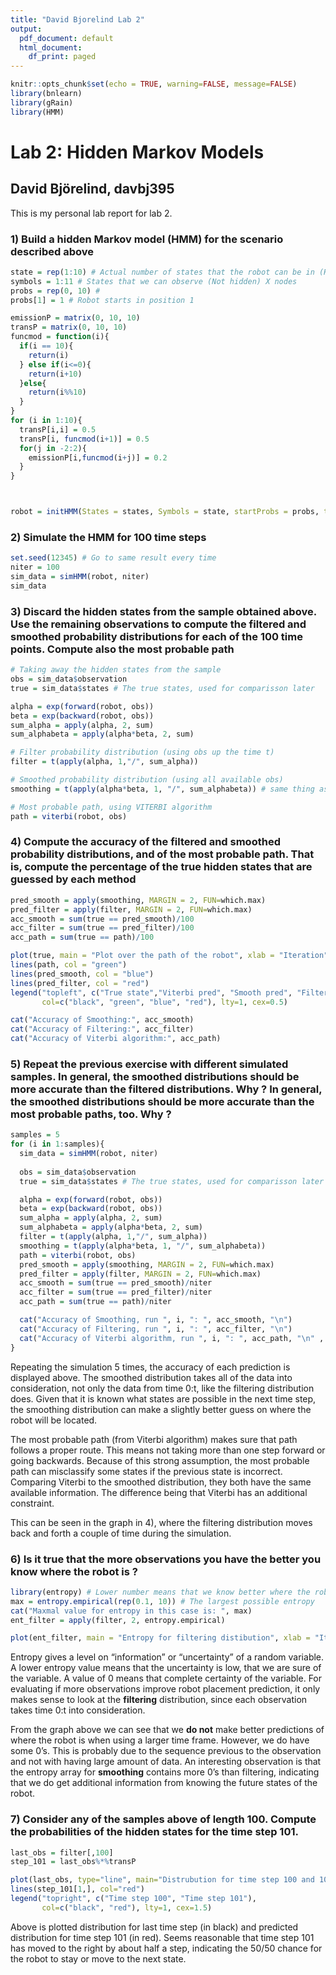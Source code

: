 ```yaml
---
title: "David Bjorelind Lab 2"
output:
  pdf_document: default
  html_document:
    df_print: paged
---
```


```r
knitr::opts_chunk$set(echo = TRUE, warning=FALSE, message=FALSE)
library(bnlearn)
library(gRain)
library(HMM)
```

# Lab 2: Hidden Markov Models

## David Björelind, davbj395
This is my personal lab report for lab 2.

### 1) Build a hidden Markov model (HMM) for the scenario described above
```r
state = rep(1:10) # Actual number of states that the robot can be in (Hidden) Z nodes
symbols = 1:11 # States that we can observe (Not hidden) X nodes
probs = rep(0, 10) # 
probs[1] = 1 # Robot starts in position 1

emissionP = matrix(0, 10, 10)
transP = matrix(0, 10, 10)
funcmod = function(i){
  if(i == 10){
    return(i)
  } else if(i<=0){
    return(i+10)
  }else{
    return(i%%10)
  }
}
for (i in 1:10){
  transP[i,i] = 0.5
  transP[i, funcmod(i+1)] = 0.5
  for(j in -2:2){
    emissionP[i,funcmod(i+j)] = 0.2
  }  
}



robot = initHMM(States = states, Symbols = state, startProbs = probs, transProbs = transP, emissionProbs = emissionP)
```


### 2) Simulate the HMM for 100 time steps
```r
set.seed(12345) # Go to same result every time
niter = 100
sim_data = simHMM(robot, niter)
sim_data

```


### 3) Discard the hidden states from the sample obtained above. Use the remaining observations to compute the filtered and smoothed probability distributions for each of the 100 time points. Compute also the most probable path
```r
# Taking away the hidden states from the sample
obs = sim_data$observation
true = sim_data$states # The true states, used for comparisson later

alpha = exp(forward(robot, obs))
beta = exp(backward(robot, obs))
sum_alpha = apply(alpha, 2, sum)
sum_alphabeta = apply(alpha*beta, 2, sum)

# Filter probability distribution (using obs up the time t)
filter = t(apply(alpha, 1,"/", sum_alpha))

# Smoothed probability distribution (using all available obs)
smoothing = t(apply(alpha*beta, 1, "/", sum_alphabeta)) # same thing as posterior(robot, obs)!!!!

# Most probable path, using VITERBI algorithm
path = viterbi(robot, obs)
```


### 4) Compute the accuracy of the filtered and smoothed probability distributions, and of the most probable path. That is, compute the percentage of the true hidden states that are guessed by each method
```r

pred_smooth = apply(smoothing, MARGIN = 2, FUN=which.max)
pred_filter = apply(filter, MARGIN = 2, FUN=which.max)
acc_smooth = sum(true == pred_smooth)/100
acc_filter = sum(true == pred_filter)/100
acc_path = sum(true == path)/100

plot(true, main = "Plot over the path of the robot", xlab = "Iteration", ylab = "State", col = "black", pch=16)
lines(path, col = "green")
lines(pred_smooth, col = "blue")
lines(pred_filter, col = "red")
legend("topleft", c("True state","Viterbi pred", "Smooth pred", "Filter pred"),
       col=c("black", "green", "blue", "red"), lty=1, cex=0.5)

cat("Accuracy of Smoothing:", acc_smooth)
cat("Accuracy of Filtering:", acc_filter)
cat("Accuracy of Viterbi algorithm:", acc_path)

```


### 5) Repeat the previous exercise with different simulated samples. In general, the smoothed distributions should be more accurate than the filtered distributions. Why ? In general, the smoothed distributions should be more accurate than the most probable paths, too. Why ?
```r
samples = 5
for (i in 1:samples){
  sim_data = simHMM(robot, niter)
  
  obs = sim_data$observation
  true = sim_data$states # The true states, used for comparisson later

  alpha = exp(forward(robot, obs))
  beta = exp(backward(robot, obs))
  sum_alpha = apply(alpha, 2, sum)
  sum_alphabeta = apply(alpha*beta, 2, sum)
  filter = t(apply(alpha, 1,"/", sum_alpha))
  smoothing = t(apply(alpha*beta, 1, "/", sum_alphabeta))
  path = viterbi(robot, obs)
  pred_smooth = apply(smoothing, MARGIN = 2, FUN=which.max)
  pred_filter = apply(filter, MARGIN = 2, FUN=which.max)
  acc_smooth = sum(true == pred_smooth)/niter
  acc_filter = sum(true == pred_filter)/niter
  acc_path = sum(true == path)/niter

  cat("Accuracy of Smoothing, run ", i, ": ", acc_smooth, "\n")
  cat("Accuracy of Filtering, run ", i, ": ", acc_filter, "\n")
  cat("Accuracy of Viterbi algorithm, run ", i, ": ", acc_path, "\n" , "\n")
}

```

Repeating the simulation 5 times, the accuracy of each prediction is displayed above. The smoothed distribution takes all of the data into consideration, not only the data from time 0:t, like the filtering distribution does. Given that it is known what states are possible in the next time step, the smoothing distribution can make a slightly better guess on where the robot will be located.

The most probable path (from Viterbi algorithm) makes sure that path follows a proper route. This means not taking more than one step forward or going backwards. Because of this strong assumption, the most probable path can misclassify some states if the previous state is incorrect. Comparing Viterbi to the smoothed distribution, they both have the same available information. The difference being that Viterbi has an additional constraint.

This can be seen in the graph in 4), where the filtering distribution moves back and forth a couple of time during the simulation.

### 6) Is it true that the more observations you have the better you know where the robot is ?
```r
library(entropy) # Lower number means that we know better where the robot is
max = entropy.empirical(rep(0.1, 10)) # The largest possible entropy
cat("Maxmal value for entropy in this case is: ", max)
ent_filter = apply(filter, 2, entropy.empirical)

plot(ent_filter, main = "Entropy for filtering distibution", xlab = "Iterations", ylab = "Entropy")

```
Entropy gives a level on "information" or "uncertainty" of a random variable. A lower entropy value means that the uncertainty is low, that we are sure of the variable. A value of 0 means that complete certainty of the variable. For evaluating if more observations improve robot placement prediction, it only makes sense to look at the **filtering** distribution, since each observation takes time 0:t into consideration.

From the graph above we can see that we **do not** make better predictions of where the robot is when using a larger time frame. However, we do have some 0's. This is probably due to the sequence previous to the observation and not with having large amount of data. An interesting observation is that the entropy array for **smoothing** contains more 0's than filtering, indicating that we do get additional information from knowing the future states of the robot.

### 7) Consider any of the samples above of length 100. Compute the probabilities of the hidden states for the time step 101.
```r
last_obs = filter[,100]
step_101 = last_obs%*%transP

plot(last_obs, type="line", main="Distrubution for time step 100 and 101", xlab="State", ylab="Probability")
lines(step_101[1,], col="red")
legend("topright", c("Time step 100", "Time step 101"),
       col=c("black", "red"), lty=1, cex=1.5)

```
Above is plotted distribution for last time step (in black) and predicted distribution for time step 101 (in red). Seems reasonable that time step 101 has moved to the right by about half a step, indicating the 50/50 chance for the robot to stay or move to the next state.